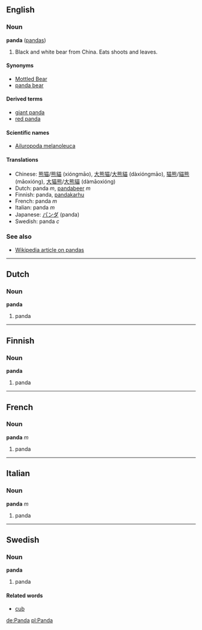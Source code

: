 ==English==
===Noun===
'''panda''' ([[pandas]])

# Black and white bear from China. Eats shoots and leaves.

====Synonyms====
*[[Mottled Bear]]<!-- not sure about capitalisation -->
*[[panda bear]]

====Derived terms====
*[[giant panda]]
*[[red panda]]

====Scientific names====
*[[Ailuropoda melanoleuca]]

====Translations====
*Chinese: [[熊猫]]/[[熊貓]] (xióngmāo), [[大熊猫]]/[[大熊貓]] (dàxióngmāo), [[猫熊]]/[[貓熊]] (māoxióng), [[大猫熊]]/[[大熊貓]] (dàmāoxióng)
*Dutch: panda ''m'', [[pandabeer]] ''m''
*Finnish: panda, [[pandakarhu]]
*French: panda ''m''
*Italian: panda ''m''
*Japanese: [[パンダ]] (panda)
*Swedish: panda ''c''

===See also===
*[[w:panda|Wikipedia article on pandas]]

----
==Dutch==
===Noun===
'''panda''' {{m}}

#panda 

----
==Finnish==
===Noun===
'''panda'''

#panda

----

==French==
===Noun===
'''panda''' ''m''

# panda

----

==Italian==
===Noun===
'''panda''' ''m''

# panda

----
==Swedish==
===Noun===
'''panda''' {{c}}

#panda

====Related words====
*[[cub]]

[[de:Panda]]
[[pl:Panda]]